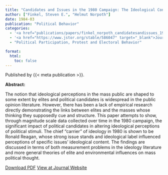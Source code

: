 ```yaml
---
title: "Candidates and Issues in the 1980 Campaign: The Ideological Connection"
author: ["Finkel, Steven E.", "Helmut Norpoth"]
date: 1984-03
publication: "Political Behavior"
categories:
  - '<a href="publications/papers/finkel_norpoth_candidatesandissues_1984.pdf" target="_blank">PDF</a>'
  - '<a href="https://www.jstor.org/stable/586047" target="_blank">Journal</a>'
  - "Political Participation, Protest and Electoral Behavior"

format:
  html:
    toc: false
---
```


Published by {{< meta publication >}}.

**Abstract:**

::: justify-text
The notion that ideological perceptions in the mass public are shaped to some extent by elites and political candidates is widespread in the public opinion literature. However, there has been a lack of empirical research directly demonstrating the links between elites and the masses whose thinking they supposedly cue and structure. This paper attempts to show, through magnitude scale data collected over time in the 1980 campaign, the significant impact of political candidates in altering ideological perceptions of political stimuli. The chief "carrier" of ideology in 1980 is shown to be Ronald Reagan, whose strong issue stands and ideological label influenced perceptions of specific issues' ideological content. The findings are discussed in terms of both measurement problems in the ideology literature and more general theories of elite and environmental influences on mass political thought.
:::

[Download PDF](papers/finkel_norpoth_candidatesandissues_1984.pdf){.btn .btn-outline-success target="_blank"} [View at Journal Website](https://www.jstor.org/stable/586047){.btn .btn-outline-success target="_blank"}
